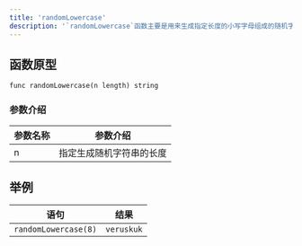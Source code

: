 ```yaml
---
title: 'randomLowercase'
description: '`randomLowercase`函数主要是用来生成指定长度的小写字母组成的随机字符串'
---
```


## 函数原型

`func randomLowercase(n length) string`

### 参数介绍

| 参数名称 | 参数介绍         |
|------|--------------|
| n    | 指定生成随机字符串的长度 |

## 举例

| 语句                   | 结果         |
|----------------------|------------|
| `randomLowercase(8)` | `veruskuk` |
